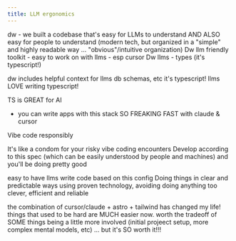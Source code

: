 ```yaml
---
title: LLM ergonomics
---
```




dw - we built a codebase that's easy for LLMs to understand AND ALSO easy for people to understand (modern tech, but organized in a "simple" and highly readable way ... "obvious"/intuitive organization)
	Dw llm friendly toolkit - easy to work on with llms - esp cursor
	Dw llms - types (it's typescript!)

dw includes helpful context for llms
db schemas, etc
it's typescript! llms LOVE writing typescript!




TS is GREAT for AI
- you can write apps with this stack SO FREAKING FAST with claude & cursor 


Vibe code responsibly

It's like a condom for your risky vibe coding encounters
  Develop according to this spec (which can be easily understood by people and machines) and you'll be doing pretty good



easy to have llms write code based on this config
Doing things in clear and predictable ways using proven technology, avoiding doing anything too clever, efficient and reliable 




the combination of cursor/claude + astro + tailwind has changed my life! things that used to be hard are MUCH easier now. worth the tradeoff of SOME things being a little more involved (initial projeect setup, more complex mental models, etc) ... but it's SO worth it!!!

